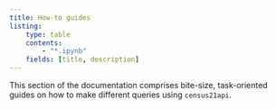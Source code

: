 ```yaml
---
title: How-to guides
listing:
    type: table
    contents:
        - "*.ipynb"
    fields: [title, description]
---
```


This section of the documentation comprises bite-size, task-oriented guides on
how to make different queries using `census21api`.

<br>